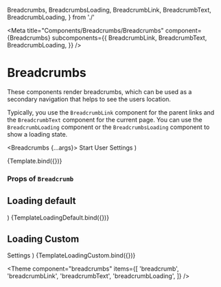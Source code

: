   Breadcrumbs,
  BreadcrumbsLoading,
  BreadcrumbLink,
  BreadcrumbText,
  BreadcrumbLoading,
} from './'

<Meta
  title="Components/Breadcrumbs/Breadcrumbs"
  component={Breadcrumbs}
  subcomponents={{
    BreadcrumbLink,
    BreadcrumbText,
    BreadcrumbLoading,
  }}
/>

# Breadcrumbs

These components render breadcrumbs, which can be used as a secondary navigation that helps to see the users location.

Typically, you use the `BreadcrumbLink` component for the parent links and the `BreadcrumbText` component for the current page.
You can use the `BreadcrumbLoading` component or the `BreadcrumbsLoading` component to show a loading state.

  <Breadcrumbs {...args}>
    <BreadcrumbLink href="#">Start</BreadcrumbLink>
    <BreadcrumbLink href="#">User</BreadcrumbLink>
    <BreadcrumbText>Settings</BreadcrumbText>
  </Breadcrumbs>
)

<Canvas>
  <Story name="Default">{Template.bind({})}</Story>
</Canvas>

### Props of `Breadcrumb`

<ArgsTable story="Default" />

## Loading default

  <BreadcrumbsLoading numberOfItems={3} />
)

<Canvas>
  <Story name="LoadingDefault">{TemplateLoadingDefault.bind({})}</Story>
</Canvas>

## Loading Custom

  <Breadcrumbs>
    <BreadcrumbLoading loadingBarProps={{ className: '!w-10' }} />
    <BreadcrumbLoading />
    <BreadcrumbText>Settings</BreadcrumbText>
  </Breadcrumbs>
)

<Canvas>
  <Story name="Loading Custom">{TemplateLoadingCustom.bind({})}</Story>
</Canvas>



<Theme
  component="breadcrumbs"
  items={[
    'breadcrumb',
    'breadcrumbLink',
    'breadcrumbText',
    'breadcrumbLoading',
  ]}
/>
